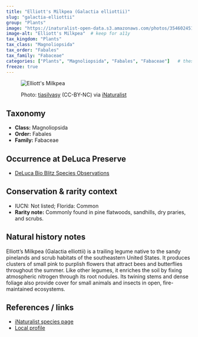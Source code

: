 ```yaml
---
title: "Elliott's Milkpea (Galactia elliottii)"
slug: "galactia-elliottii"
group: "Plants"
image: "https://inaturalist-open-data.s3.amazonaws.com/photos/354602451/medium.jpg"       # keep for thumbnails
image-alt: "Elliott's Milkpea"  # keep for a11y
tax_kingdom: "Plants"
tax_class: "Magnoliopsida"
tax_order: "Fabales"
tax_family: "Fabaceae"
categories: ["Plants", "Magnoliopsida", "Fabales", "Fabaceae"]   # these drive the chips + filtering
freeze: true
---
```


<figure class="species-figure">

<img src="https://inaturalist-open-data.s3.amazonaws.com/photos/354602451/medium.jpg" alt="Elliott's Milkpea" class="species-photo"/>

<figcaption class="photo-credit">

Photo: <a href="https://www.inaturalist.org/people/tiasilvasy">tiasilvasy</a> (CC-BY-NC) via <a href="https://www.inaturalist.org/observations/200932960">iNaturalist</a>

</figcaption>

</figure>

## Taxonomy

-   **Class:** Magnoliopsida
-   **Order:** Fabales
-   **Family:** Fabaceae

## Occurrence at DeLuca Preserve

-   [DeLuca Bio Blitz Species Observations](https://www.inaturalist.org/observations?project_id=191727&subview=table&taxon_id=130045)

## Conservation & rarity context

-   IUCN: Not listed; Florida: Common
-   **Rarity note:** Commonly found in pine flatwoods, sandhills, dry praries, and scrubs.

## Natural history notes

Elliott’s Milkpea (Galactia elliottii) is a trailing legume native to the sandy pinelands and scrub habitats of the southeastern United States. It produces clusters of small pink to purplish flowers that attract bees and butterflies throughout the summer. Like other legumes, it enriches the soil by fixing atmospheric nitrogen through its root nodules. Its twining stems and dense foliage also provide cover for small animals and insects in open, fire-maintained ecosystems.

## References / links

-   [iNaturalist species page](https://www.inaturalist.org/taxa/130045-Galactia-elliottii)
-   [Local profile](https://www.fnps.org/plant/galactia-elliottii)
